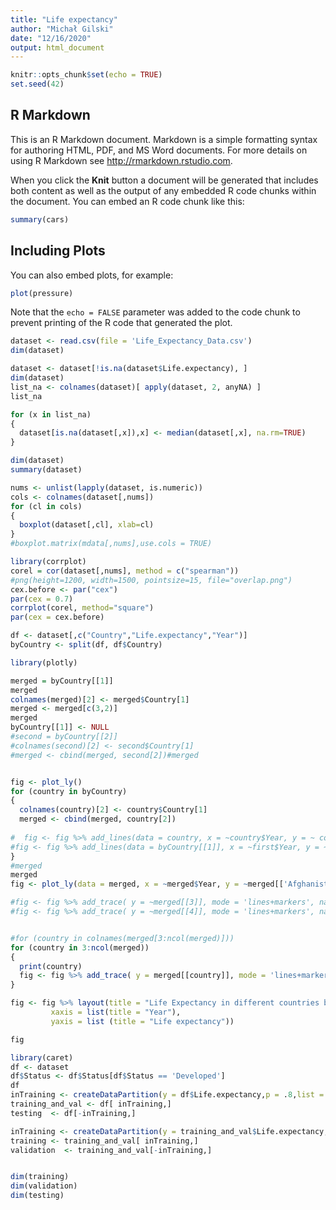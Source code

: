 ---
title: "Life expectancy"
author: "Michał Gilski"
date: "12/16/2020"
output: html_document
---

```{r setup, include=FALSE}
knitr::opts_chunk$set(echo = TRUE)
set.seed(42)
```

## R Markdown

This is an R Markdown document. Markdown is a simple formatting syntax for authoring HTML, PDF, and MS Word documents. For more details on using R Markdown see <http://rmarkdown.rstudio.com>.

When you click the **Knit** button a document will be generated that includes both content as well as the output of any embedded R code chunks within the document. You can embed an R code chunk like this:

```{r cars}
summary(cars)
```

## Including Plots

You can also embed plots, for example:

```{r pressure, echo=FALSE}
plot(pressure)
```

Note that the `echo = FALSE` parameter was added to the code chunk to prevent printing of the R code that generated the plot.


```{r read dataset}
dataset <- read.csv(file = 'Life_Expectancy_Data.csv')
dim(dataset)
```

```{r handle missing data}
dataset <- dataset[!is.na(dataset$Life.expectancy), ]
dim(dataset)
list_na <- colnames(dataset)[ apply(dataset, 2, anyNA) ]
list_na

for (x in list_na)
{
  dataset[is.na(dataset[,x]),x] <- median(dataset[,x], na.rm=TRUE)
}

```
```{r basic statistics}
dim(dataset)
summary(dataset)

```
```{r detailed analysis}
nums <- unlist(lapply(dataset, is.numeric))
cols <- colnames(dataset[,nums])
for (cl in cols)
{
  boxplot(dataset[,cl], xlab=cl)
}
#boxplot.matrix(mdata[,nums],use.cols = TRUE)

```
```{r correlation}
library(corrplot)
corel = cor(dataset[,nums], method = c("spearman"))
#png(height=1200, width=1500, pointsize=15, file="overlap.png")
cex.before <- par("cex")
par(cex = 0.7)
corrplot(corel, method="square")
par(cex = cex.before)

```

```{r interactive plot}
df <- dataset[,c("Country","Life.expectancy","Year")]
byCountry <- split(df, df$Country)

library(plotly)

merged = byCountry[[1]]
merged
colnames(merged)[2] <- merged$Country[1]
merged <- merged[c(3,2)]
merged
byCountry[[1]] <- NULL
#second = byCountry[[2]]
#colnames(second)[2] <- second$Country[1]
#merged <- cbind(merged, second[2])#merged


fig <- plot_ly()
for (country in byCountry)
{
  colnames(country)[2] <- country$Country[1]
  merged <- cbind(merged, country[2])
  
#  fig <- fig %>% add_lines(data = country, x = ~country$Year, y = ~ country$Life.expectancy)
#fig <- fig %>% add_lines(data = byCountry[[1]], x = ~first$Year, y = ~ first$Life.expectancy)
}
#merged
merged
fig <- plot_ly(data = merged, x = ~merged$Year, y = ~merged[['Afghanistan']], name = 'Afghanistan', type = 'scatter', mode = 'lines+markers')

#fig <- fig %>% add_trace( y = ~merged[[3]], mode = 'lines+markers', name = "country")
#fig <- fig %>% add_trace( y = ~merged[[4]], mode = 'lines+markers', name = '33ountry')


#for (country in colnames(merged[3:ncol(merged)]))
for (country in 3:ncol(merged))
{
  print(country)
  fig <- fig %>% add_trace( y = merged[[country]], mode = 'lines+markers', name = colnames(merged)[country])
}

fig <- fig %>% layout(title = "Life Expectancy in different countries by year",
         xaxis = list(title = "Year"),
         yaxis = list (title = "Life expectancy"))

fig

```

```{r spliting}

library(caret)
df <- dataset
df$Status <- df$Status[df$Status == 'Developed']
df
inTraining <- createDataPartition(y = df$Life.expectancy,p = .8,list = FALSE)
training_and_val <- df[ inTraining,]
testing  <- df[-inTraining,]

inTraining <- createDataPartition(y = training_and_val$Life.expectancy,p = .8,list = FALSE)
training <- training_and_val[ inTraining,]
validation  <- training_and_val[-inTraining,]


dim(training)
dim(validation)
dim(testing)



```
```{r regression}


```
